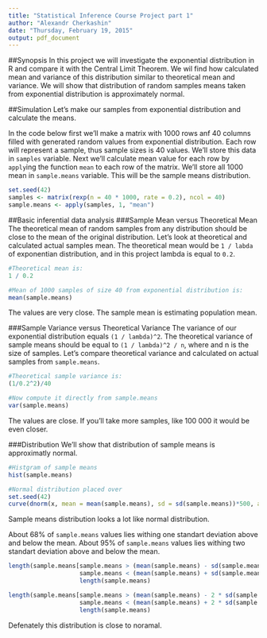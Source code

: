 ```yaml
---
title: "Statistical Inference Course Project part 1"
author: "Alexandr Cherkashin"
date: "Thursday, February 19, 2015"
output: pdf_document
---
```


##Synopsis
In this project we will investigate the exponential distribution in R and compare it with the Central Limit Theorem. We wil find how calculated mean and variance of this distribution similar to theoretical mean and variance. We will show that distribution of random samples means taken from exponential distribution is approximately normal.

##Simulation
Let's make our samples from exponential distribution and calculate the means.

In the code below  first we'll make a matrix with 1000 rows anf 40 columns filled with generated random values from exponential distribution. Each row will represent a sample, thus sample sizes is 40 values. We'll store this data in `samples` variable.
Next we'll calculate mean value for each row by `apply`ing the function `mean` to each row of the matrix. We'll store all 1000 mean in `sample.means` variable. This will be the sample means distribution.
```r
set.seed(42)
samples <- matrix(rexp(n = 40 * 1000, rate = 0.2), ncol = 40)
sample.means <- apply(samples, 1, "mean")
```
##Basic inferential data analysis
###Sample Mean versus Theoretical Mean
The theoretical mean of random samples from any distribution should be close to the mean of the original distribution.
Let's look at theoretical and calculated actual samples mean. The theoretical mean would be `1 / labda` of exponentian distribution, and in this project lambda is equal to `0.2`.
```r
#Theoretical mean is:
1 / 0.2

#Mean of 1000 samples of size 40 from exponential distribution is:
mean(sample.means)
```

The values are very close. The sample mean is estimating population mean.

###Sample Variance versus Theoretical Variance
The variance of our exponential distribution equals `(1 / lambda)^2`.
The theoretical variance of sample means should be equal to `(1 / lambda)^2 / n`, where and n is the size of samples.
Let's compare theoretical variance and calculated on actual samples from `sample.means`.
```r
#Theoretical sample variance is:
(1/0.2^2)/40

#Now compute it directly from sample.means
var(sample.means)
```

The values are close. If you'll take more samples, like 100 000 it would be even closer.

###Distribution
We'll show that distribution of sample means is approximatly normal.
```r
#Histgram of sample means
hist(sample.means)

#Normal distribution placed over
set.seed(42)
curve(dnorm(x, mean = mean(sample.means), sd = sd(sample.means))*500, add = TRUE, yaxt = "n", lwd=2)

```
Sample means distribution looks a lot like normal distribution.

About 68% of `sample.means` values lies withing one standart deviation above and below the mean.
About 95% of `sample.means` values lies withing two standart deviation above and below the mean.
```r
length(sample.means[sample.means > (mean(sample.means) - sd(sample.means)) &
                    sample.means < (mean(sample.means) + sd(sample.means))]) /
                    length(sample.means)   

length(sample.means[sample.means > (mean(sample.means) - 2 * sd(sample.means)) &
                    sample.means < (mean(sample.means) + 2 * sd(sample.means))]) /
                    length(sample.means)   
```

Defenately this distribution is close to noramal.